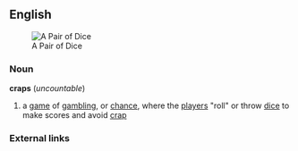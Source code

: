 == English ==
[[Image:Dice.gif|thumb|A Pair of Dice]]
=== Noun ===
'''craps''' (''uncountable'')
# a [[game]] of [[gambling]], or [[chance]], where the [[player]]s "roll" or throw [[dice]] to make scores and avoid [[crap]]
=== External links ===
{{pedialite}}